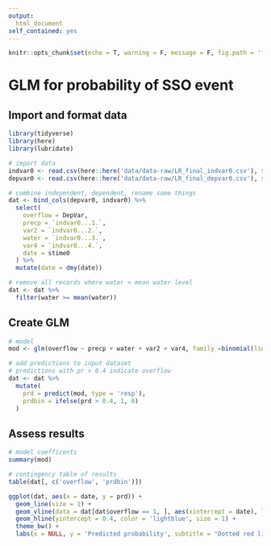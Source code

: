 ```yaml
---
output: 
  html_document
self_contained: yes
---
```


```r
knitr::opts_chunk$set(echo = T, warning = F, message = F, fig.path = 'figs/', dev.args = list(family = 'serif'))
```

# GLM for probability of SSO event

## Import and format data

```r
library(tidyverse)
library(here)
library(lubridate)

# import data
indvar0 <- read.csv(here::here('data/data-raw/LR_final_indvar0.csv'), stringsAsFactors = F)
depvar0 <- read.csv(here::here('data/data-raw/LR_final_depvar0.csv'), stringsAsFactors = F)

# combine independent, dependent, rename some things
dat <- bind_cols(depvar0, indvar0) %>% 
  select(
    overflow = DepVar, 
    precp = `indvar0...1.`,
    var2 = `indvar0...2.`,
    water = `indvar0...3.`, 
    var4 = `indvar0...4.`, 
    date = stime0
  ) %>% 
  mutate(date = dmy(date))

# remove all records where water < mean water level
dat <- dat %>% 
  filter(water >= mean(water))
```

## Create GLM

```r
# model
mod <- glm(overflow ~ precp + water + var2 + var4, family =binomial(link = "logit"), data = dat)

# add predictions to input dataset
# predictions with pr > 0.4 indicate overflow
dat <- dat %>% 
  mutate(
    prd = predict(mod, type = 'resp'), 
    prdbin = ifelse(prd > 0.4, 1, 0)
  )
```

## Assess results

```r
# model coefficents
summary(mod)

# contingency table of results
table(dat[, c('overflow', 'prdbin')])
```

```r
ggplot(dat, aes(x = date, y = prd)) + 
  geom_line(size = 1) + 
  geom_vline(data = dat[dat$overflow == 1, ], aes(xintercept = date), linetype = 'dashed', color = 'red', size = 1) + 
  geom_hline(yintercept = 0.4, color = 'lightblue', size = 1) + 
  theme_bw() + 
  labs(x = NULL, y = 'Predicted probability', subtitle = "Dotted red lines indicate actual overflow event")
```